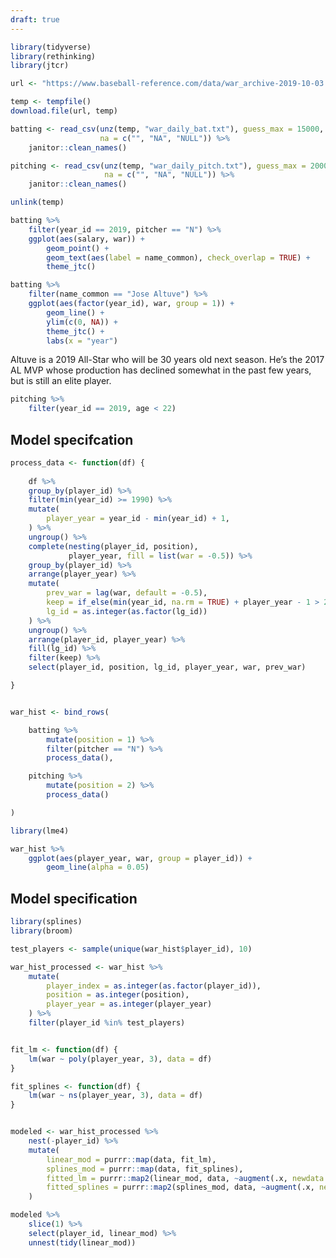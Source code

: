 ```yaml
---
draft: true
---
```


```r

library(tidyverse)
library(rethinking)
library(jtcr)

url <- "https://www.baseball-reference.com/data/war_archive-2019-10-03.zip" 

temp <- tempfile()
download.file(url, temp)

batting <- read_csv(unz(temp, "war_daily_bat.txt"), guess_max = 15000,
                    na = c("", "NA", "NULL")) %>%
    janitor::clean_names() 

pitching <- read_csv(unz(temp, "war_daily_pitch.txt"), guess_max = 20000,
                     na = c("", "NA", "NULL")) %>%
    janitor::clean_names() 

unlink(temp)

```


```r

batting %>%
    filter(year_id == 2019, pitcher == "N") %>%
    ggplot(aes(salary, war)) + 
        geom_point() +
        geom_text(aes(label = name_common), check_overlap = TRUE) +
        theme_jtc() 

```

```r

batting %>%
    filter(name_common == "Jose Altuve") %>%
    ggplot(aes(factor(year_id), war, group = 1)) +
        geom_line() + 
        ylim(c(0, NA)) +
        theme_jtc() +
        labs(x = "year")

```

Altuve is a 2019 All-Star who will be 30 years old next season. He's the 2017 AL MVP whose production has declined somewhat in the past few years, but is still an elite player. 

```r

pitching %>%
    filter(year_id == 2019, age < 22) 

```


## Model specifcation

```r

process_data <- function(df) {
   
    df %>%
    group_by(player_id) %>%
    filter(min(year_id) >= 1990) %>%
    mutate(
        player_year = year_id - min(year_id) + 1,
    ) %>%  
    ungroup() %>%
    complete(nesting(player_id, position),
             player_year, fill = list(war = -0.5)) %>%
    group_by(player_id) %>%
    arrange(player_year) %>%
    mutate(
        prev_war = lag(war, default = -0.5),
        keep = if_else(min(year_id, na.rm = TRUE) + player_year - 1 > 2019, FALSE, TRUE), 
        lg_id = as.integer(as.factor(lg_id))
    ) %>%
    ungroup() %>%
    arrange(player_id, player_year) %>%
    fill(lg_id) %>%
    filter(keep) %>%
    select(player_id, position, lg_id, player_year, war, prev_war)

}


war_hist <- bind_rows(

    batting %>%
        mutate(position = 1) %>%
        filter(pitcher == "N") %>%
        process_data(),

    pitching %>% 
        mutate(position = 2) %>%
        process_data() 

) 

```

```r
library(lme4)

war_hist %>%
    ggplot(aes(player_year, war, group = player_id)) +
        geom_line(alpha = 0.05)

```


## Model specification 

```r
library(splines)
library(broom)

test_players <- sample(unique(war_hist$player_id), 10)

war_hist_processed <- war_hist %>%
    mutate(
        player_index = as.integer(as.factor(player_id)),
        position = as.integer(position),
        player_year = as.integer(player_year)
    ) %>%
    filter(player_id %in% test_players)


fit_lm <- function(df) {
    lm(war ~ poly(player_year, 3), data = df)
}

fit_splines <- function(df) {
    lm(war ~ ns(player_year, 3), data = df)
}


modeled <- war_hist_processed %>%
    nest(-player_id) %>%
    mutate(
        linear_mod = purrr::map(data, fit_lm),
        splines_mod = purrr::map(data, fit_splines),
        fitted_lm = purrr::map2(linear_mod, data, ~augment(.x, newdata = .y)),
        fitted_splines = purrr::map2(splines_mod, data, ~augment(.x, newdata = .y))
    )

modeled %>%
    slice(1) %>%
    select(player_id, linear_mod) %>%
    unnest(tidy(linear_mod))

```

